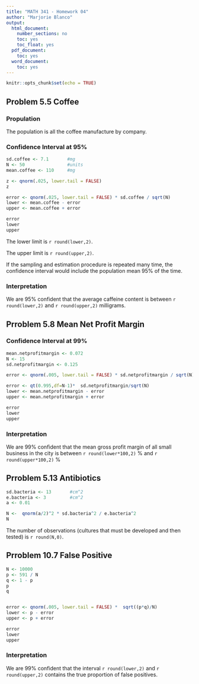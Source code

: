 ```yaml
---
title: "MATH 341 - Homework 04"
author: "Marjorie Blanco"
output:
  html_document:
    number_sections: no
    toc: yes
    toc_float: yes
  pdf_document:
    toc: yes
  word_document:
    toc: yes
---
```


```r
knitr::opts_chunk$set(echo = TRUE)
```

## Problem 5.5 Coffee

### Propulation

The population is all the coffee manufacture by company.

### Confidence Interval at 95%

```r
sd.coffee <- 7.1       #mg
N <- 50                #units
mean.coffee <- 110     #mg

z <- qnorm(.025, lower.tail = FALSE)
z

error <- qnorm(.025, lower.tail = FALSE) * sd.coffee / sqrt(N)
lower <- mean.coffee - error
upper <- mean.coffee + error

error
lower
upper
```

The lower limit is `r round(lower,2)`.

The upper limit is `r round(upper,2)`.

If the sampling and estimation procedure is repeated many time, the confidence interval would include the population mean 95% of the time.

### Interpretation

We are 95% confident that the average caffeine content is between `r round(lower,2)` and `r round(upper,2)` milligrams.

## Prroblem 5.8 Mean Net Profit Margin

### Confidence Interval at 99%

```r
mean.netprofitmargin <- 0.072       
N <- 15                           
sd.netprofitmargin <- 0.125     

error <- qnorm(.005, lower.tail = FALSE) * sd.netprofitmargin / sqrt(N)

error <- qt(0.995,df=N-1)*  sd.netprofitmargin/sqrt(N)
lower <- mean.netprofitmargin - error
upper <- mean.netprofitmargin + error

error
lower
upper
```

### Interpretation

We are 99% confident that the mean gross profit margin of all small business in the city is between `r round(lower*100,2)` % and `r round(upper*100,2)` %

## Prroblem 5.13  Antibiotics

```r
sd.bacteria <- 13       #cm^2
e.bacteria <- 3         #cm^2
a <- 0.01

N <-  qnorm(a/2)^2 * sd.bacteria^2 / e.bacteria^2
N
```

The number of observations (cultures that must be developed and then tested) is `r round(N,0)`.

## Prroblem 10.7 False Positive

```r
N <- 10000
p <- 591 / N
q <- 1 - p
p
q


error <- qnorm(.005, lower.tail = FALSE) *  sqrt((p*q)/N)
lower <- p - error
upper <- p + error

error
lower
upper

```

### Interpretation

We are 99% confident that the interval `r round(lower,2)` and `r round(upper,2)` contains the true proportion of false positives.
